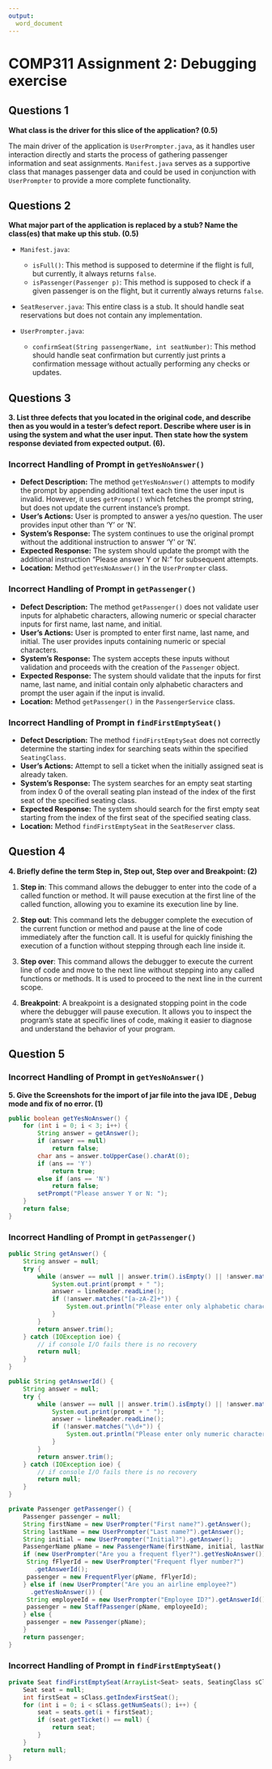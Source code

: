 ```yaml
---
output:
  word_document
---
```


# COMP311 Assignment 2: Debugging exercise

## Questions 1

**What class is the driver for this slice of the application? (0.5)**

The main driver of the application is `UserPrompter.java`, as it handles user interaction directly and starts the process of gathering passenger information and seat assignments. `Manifest.java` serves as a supportive class that manages passenger data and could be used in conjunction with `UserPrompter` to provide a more complete functionality.

## Questions 2

**What major part of the application is replaced by a stub? Name the class(es) that make up this stub. (0.5)**

- `Manifest.java`:
  - `isFull()`: This method is supposed to determine if the flight is full, but currently, it always returns `false`.
  - `isPassenger(Passenger p)`: This method is supposed to check if a given passenger is on the flight, but it currently always returns `false`.

- `SeatReserver.java`: This entire class is a stub. It should handle seat reservations but does not contain any implementation.

- `UserPrompter.java`:
  - `confirmSeat(String passengerName, int seatNumber)`: This method should handle seat confirmation but currently just prints a confirmation message without actually performing any checks or updates.

## Questions 3

**3. List three defects that you located in the original code, and describe then as you would in a tester’s defect report. Describe where user is in using the system and what the user input. Then state how the system response deviated from expected output. (6).**

### Incorrect Handling of Prompt in `getYesNoAnswer()`

- **Defect Description:** The method `getYesNoAnswer()` attempts to modify the prompt by appending additional text each time the user input is invalid. However, it uses `getPrompt()` which fetches the prompt string, but does not update the current instance's prompt.
- **User's Actions:** User is prompted to answer a yes/no question. The user provides input other than 'Y' or 'N'.
- **System's Response:** The system continues to use the original prompt without the additional instruction to answer 'Y' or 'N'.
- **Expected Response:** The system should update the prompt with the additional instruction "Please answer Y or N:" for subsequent attempts.
- **Location:** Method `getYesNoAnswer()` in the `UserPrompter` class.

### Incorrect Handling of Prompt in `getPassenger()`

- **Defect Description:** The method `getPassenger()` does not validate user inputs for alphabetic characters, allowing numeric or special character inputs for first name, last name, and initial.
- **User's Actions:** User is prompted to enter first name, last name, and initial. The user provides inputs containing numeric or special characters.
- **System's Response:** The system accepts these inputs without validation and proceeds with the creation of the `Passenger` object.
- **Expected Response:** The system should validate that the inputs for first name, last name, and initial contain only alphabetic characters and prompt the user again if the input is invalid.
- **Location:** Method `getPassenger()` in the `PassengerService` class.

### Incorrect Handling of Prompt in `findFirstEmptySeat()`

- **Defect Description:** The method `findFirstEmptySeat` does not correctly determine the starting index for searching seats within the specified `SeatingClass`.
- **User's Actions:** Attempt to sell a ticket when the initially assigned seat is already taken.
- **System's Response:** The system searches for an empty seat starting from index 0 of the overall seating plan instead of the index of the first seat of the specified seating class.
- **Expected Response:** The system should search for the first empty seat starting from the index of the first seat of the specified seating class.
- **Location:** Method `findFirstEmptySeat` in the `SeatReserver` class.

## Question 4

**4. Briefly define the term Step in, Step out, Step over and Breakpoint: (2)**

1. **Step in**: This command allows the debugger to enter into the code of a called function or method. It will pause execution at the first line of the called function, allowing you to examine its execution line by line.

2. **Step out**: This command lets the debugger complete the execution of the current function or method and pause at the line of code immediately after the function call. It is useful for quickly finishing the execution of a function without stepping through each line inside it.

3. **Step over**: This command allows the debugger to execute the current line of code and move to the next line without stepping into any called functions or methods. It is used to proceed to the next line in the current scope.

4. **Breakpoint**: A breakpoint is a designated stopping point in the code where the debugger will pause execution. It allows you to inspect the program's state at specific lines of code, making it easier to diagnose and understand the behavior of your program.

## Question 5

### Incorrect Handling of Prompt in `getYesNoAnswer()`

**5. Give the Screenshots for the import of jar file into the java IDE , Debug mode and fix of no error. (1)**

``` java
public boolean getYesNoAnswer() {
    for (int i = 0; i < 3; i++) {
        String answer = getAnswer();
        if (answer == null)
            return false;
        char ans = answer.toUpperCase().charAt(0);
        if (ans == 'Y')
            return true;
        else if (ans == 'N')
            return false;
        setPrompt("Please answer Y or N: ");
    }
    return false;
}
```

### Incorrect Handling of Prompt in `getPassenger()`

``` java
public String getAnswer() {
    String answer = null;
    try {
        while (answer == null || answer.trim().isEmpty() || !answer.matches("[a-zA-Z]+")) {
            System.out.print(prompt + " ");
            answer = lineReader.readLine();
            if (!answer.matches("[a-zA-Z]+")) {
                System.out.println("Please enter only alphabetic characters.");
            }
        }
        return answer.trim();
    } catch (IOException ioe) {
        // if console I/O fails there is no recovery
        return null;
    }
}

public String getAnswerId() {
    String answer = null;
    try {
        while (answer == null || answer.trim().isEmpty() || !answer.matches("\\d+")) {
            System.out.print(prompt + " ");
            answer = lineReader.readLine();
            if (!answer.matches("\\d+")) {
                System.out.println("Please enter only numeric characters.");
            }
        }
        return answer.trim();
    } catch (IOException ioe) {
        // if console I/O fails there is no recovery
        return null;
    }
}
```

``` java
private Passenger getPassenger() {
    Passenger passenger = null;
    String firstName = new UserPrompter("First name?").getAnswer();
    String lastName = new UserPrompter("Last name?").getAnswer();
    String initial = new UserPrompter("Initial?").getAnswer();
    PassengerName pName = new PassengerName(firstName, initial, lastName);
    if (new UserPrompter("Are you a frequent flyer?").getYesNoAnswer()) {
     String fFlyerId = new UserPrompter("Frequent flyer number?")
       .getAnswerId();
     passenger = new FrequentFlyer(pName, fFlyerId);
    } else if (new UserPrompter("Are you an airline employee?")
      .getYesNoAnswer()) {
     String employeeId = new UserPrompter("Employee ID?").getAnswerId();
     passenger = new StaffPassenger(pName, employeeId);
    } else {
     passenger = new Passenger(pName);
    }
    return passenger;
}
```

### Incorrect Handling of Prompt in `findFirstEmptySeat()`

```java
private Seat findFirstEmptySeat(ArrayList<Seat> seats, SeatingClass sClass) {
    Seat seat = null;
    int firstSeat = sClass.getIndexFirstSeat();
    for (int i = 0; i < sClass.getNumSeats(); i++) {
        seat = seats.get(i + firstSeat);
        if (seat.getTicket() == null) {
            return seat;
        }
    }
    return null;
}
```
